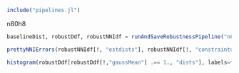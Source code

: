 ```{julia}
include("pipelines.jl")
```

n80h8

```{julia}
baselineDist, robustDdf, robustNNIdf = runAndSaveRobustnessPipeline("n80h8")
```

```{julia}
prettyNNIErrors(robustNNIdf[!, "estdists"], robustNNIdf[!, "constraintdists"], pointalpha=0.)

histogram(robustDdf[robustDdf[!,"gaussMean"] .== 1., "dists"], labels=false, xlab="Merging error", ylab="Frequency")

```